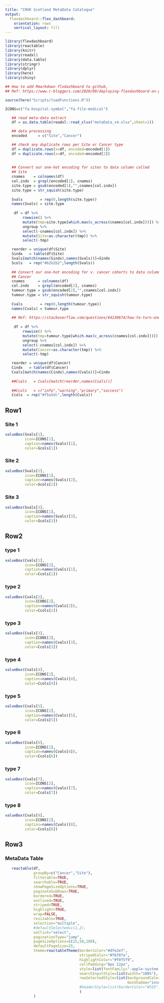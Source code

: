 ```yaml
---
title: "CRUK Scotland MetaData Catalogue"
output: 
  flexdashboard::flex_dashboard:
    orientation: rows
    vertical_layout: fill
---
```


```r
library(flexdashboard)
library(reactable)
library(knitr)
library(readxl)
library(data.table)
library(stringr)
library(dplyr)
library(here)
library(shiny)

## How to add Rmarkdown flxdashboard to github,
## Ref: https://www.r-bloggers.com/2020/09/deploying-flexdashboard-on-github-pages/

source(here("Scripts/loadFunctions.R"))

ICONS=c("fa-hospital-symbol","fa-file-medical")
```

```r
  
   ## read meta-data extract
   df = as.data.table(readxl::read_xlsx("metaData_v4.xlsx",sheet=1))

   ## data processing
   encoded     = c("Site","Cancer")

   ## check any duplicate rows per Site or Cancer type
   df = duplicate.rows(x=df, encoded=encoded[1])
   df = duplicate.rows(x=df, encoded=encoded[2])
   
   
   ## Convert our one-hot encoding for sites to data column called
   ## Site
   cnames    = colnames(df)
   col.indx  = grepl(encoded[1], cnames)
   site.type = gsub(encoded[1],"",cnames[col.indx])
   site.type = str_squish(site.type)
 
   Svals        = rep(0,length(site.type))
   names(Svals) = site.type
     
    df = df %>% 
        rowwise() %>% 
        mutate(tmp=site.type[which.max(c_across(cnames[col.indx]))]) %>% 
        ungroup %>% 
        select(-cnames[col.indx]) %>%
        mutate(Site=as.character(tmp)) %>%
        select(-tmp)

   reorder = unique(df$Site)
   Sindx   = table(df$Site)
   Svals[match(names(Sindx),names(Svals))]=Sindx
   Scols   = rep("#b2b2b2",length(Svals))
   
   ## Convert our one-hot encoding for v. cancer cohorts to data column called
   ## Cancer
   cnames      = colnames(df)
   col.indx    = grepl(encoded[2], cnames)
   tumour.type = gsub(encoded[2],"",cnames[col.indx])
   tumour.type = str_squish(tumour.type)
 
   Cvals        = rep(0,length(tumour.type))
   names(Cvals) = tumour.type
     
   ## Ref: https://stackoverflow.com/questions/64230674/how-to-turn-one-hot-encoded-variables-to-a-single-factor-in-r
   
    df = df %>% 
        rowwise() %>% 
        mutate(tmp=tumour.type[which.max(c_across(cnames[col.indx]))]) %>% 
        ungroup %>% 
        select(-cnames[col.indx]) %>%
        mutate(Cancer=as.character(tmp)) %>%
        select(-tmp)

   reorder = unique(df$Cancer)
   Cindx   = table(df$Cancer)
   Cvals[match(names(Cindx),names(Cvals))]=Cindx
   
   ##Cvals   = Cvals[match(reorder,names(Cvals))]
   
   ##Ccols   = c("info","warning","primary","success")
   Ccols  = rep("#f5a5dc",length(Cvals))
```

Row1
----------------------------------------------

### Site 1
```r
valueBox(Svals[1],
         icon=ICONS[1],
         caption=names(Svals)[1],
         color=Scols[1])
```

### Site 2
```r
valueBox(Svals[2],
         icon=ICONS[1],
         caption=names(Svals)[2],
         color=Scols[2])
```

### Site 3
```r
valueBox(Svals[3],
         icon=ICONS[1],
         caption=names(Svals)[3],
         color=Scols[3])
```


Row2
----------------------------------------------

### type 1
```r
valueBox(Cvals[1],
         icon=ICONS[2],
         caption=names(Cvals)[1],
         color=Ccols[1])
```

### type 2
```r
valueBox(Cvals[2],
         icon=ICONS[2],
         caption=names(Cvals[2]),
         color=Ccols[2])
```

### type 3
```r
valueBox(Cvals[3],
         icon=ICONS[2],
         caption=names(Cvals)[3],
         color=Ccols[3])
```

### type 4
```r
valueBox(Cvals[4],
         icon=ICONS[2],
         caption=names(Cvals)[4],
         color=Ccols[4])
```

### type 5
```r
valueBox(Cvals[5],
         icon=ICONS[2],
         caption=names(Cvals)[5],
         color=Ccols[5])
```

### type 6
```r
valueBox(Cvals[6],
         icon=ICONS[2],
         caption=names(Cvals[6]),
         color=Ccols[6])
```

### type 7
```r
valueBox(Cvals[7],
         icon=ICONS[2],
         caption=names(Cvals)[7],
         color=Ccols[7])
```

### type 8
```r
valueBox(Cvals[8],
         icon=ICONS[2],
         caption=names(Cvals)[8],
         color=Ccols[8])
```

Row3
----------------------------------------------

### MetaData Table

```r
   reactable(df, 
             groupBy=c("Cancer","Site"),
             filterable=TRUE,
             searchable=TRUE,
             showPageSizeOptions=TRUE,
             paginateSubRows=TRUE,
             bordered=TRUE,
             outlined=TRUE,
             striped=TRUE,
             highlight=TRUE,
             wrap=FALSE,
             resizable=TRUE,
             selection="multiple",
             #defaultSelected=c(1,2),
             onClick="select",
             paginationType="jump",
             pageSizeOptions=c(25,50,100),
             defaultPageSize=25,
             theme=reactableTheme(borderColor="#dfe2ef",
                                  stripedColor="#f6f8fa",
                                  highlightColor="#f0f5f9",
                                  cellPadding="8px 12px",
                                  style=list(fontFamily="-apple-system, BlinkMacSystemFont, Segoe, UI, Helvetica, Arial, sans-serif"),
                                  searchInputStyle=list(width="100%"),
                                  rowSelectedStyle=list(backgroundColor="#eee",
                                                        boxShadow="inset 2px 0 0 0 #ffa62d")#,
                                  #headerStyle=list(borderColor="#555") 
                                  )
             )
```


